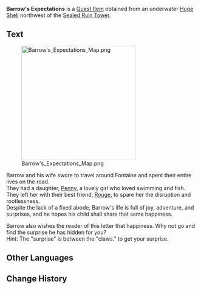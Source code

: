 {{Item Infobox
|id           = 120625
|image        = Item Treasure Map.png
|type         = Quest Items
|description  = '''Description 1:'''<br>A clear bottle with a note that contains the history of someone named Barrow and a strange drawing on the back.<hr />'''Description 2:'''<br>A clear bottle with a note that contains the history of someone named Barrow and a strange drawing on the back. You followed the clues on the paper and found the treasure they left behind.
|source1      = Obtained from an underwater [[Huge Shell]] in [[Morte Region]]
}}
'''Barrow's Expectations''' is a [[Quest Item]] obtained from an underwater [[Huge Shell]] northwest of the [[Sealed Ruin Tower]].

==Text==
[[File:Barrow's Expectations Map.png|300px]]

Barrow and his wife swore to travel around Fontaine and spent their entire lives on the road.<br>
They had a daughter, [[Penny]], a lovely girl who loved swimming and fish.<br>
They left her with their best friend, [[Rouge]], to spare her the disruption and rootlessness.<br>
Despite the lack of a fixed abode, Barrow's life is full of joy, adventure, and surprises, and he hopes his child shall share that same happiness.

Barrow also wishes the reader of this letter that happiness. Why not go and find the surprise he has hidden for you?<br>
Hint: The "surprise" is between the "claws." {{color|buzzword|Solve the riddle between the "claws"}} to get your surprise.

==Other Languages ==
{{Other Languages
|en      = Barrow's Expectations
|zhs     = 巴罗的期冀
|zhs_rm  = 
|zht     = 巴羅的期冀
|zht_rm  = 
|zh_tl   = 
|ja      = バローの希望
|ja_rm   = Baroo no Kibou
|ja_tl   = 
|ko      = 바로의 희망의 날개
|ko_rm   = 
|ko_tl   = Barrow's Wing of Hope
|es      = El anhelo de Barrow
|es_tl   = Barrow's Longing
|fr      = Attentes de Barrow
|fr_tl   = Barrow's Expectations
|ru      = Ожидания Барроу
|ru_tl   = 
|th      = ความหวังของ Barrow
|th_rm   = 
|th_tl   = 
|vi      = Hy Vọng Của Barrow
|vi_tl   = 
|de      = Barrows Hoffnung
|de_tl   = Barrow's Hope
|id      = Ekspektasi Barrow
|id_tl   = Barrow's Expectations
|pt      = Expectativas de Barrow
|pt_tl   = 
|tr      = Barrow'un Beklentileri
|tr_tl   = 
|it      = Aspettative di Barrow
|it_tl   = Barrow's Expectations
}}

==Change History==
{{Change History|4.2}}